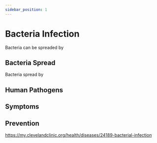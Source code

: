 ```yaml
---
sidebar_position: 1
---
```

# Bacteria Infection
Bacteria can be spreaded by 
## Bacteria Spread
Bacteria spread by 
## Human Pathogens

## Symptoms
## Prevention

https://my.clevelandclinic.org/health/diseases/24189-bacterial-infection